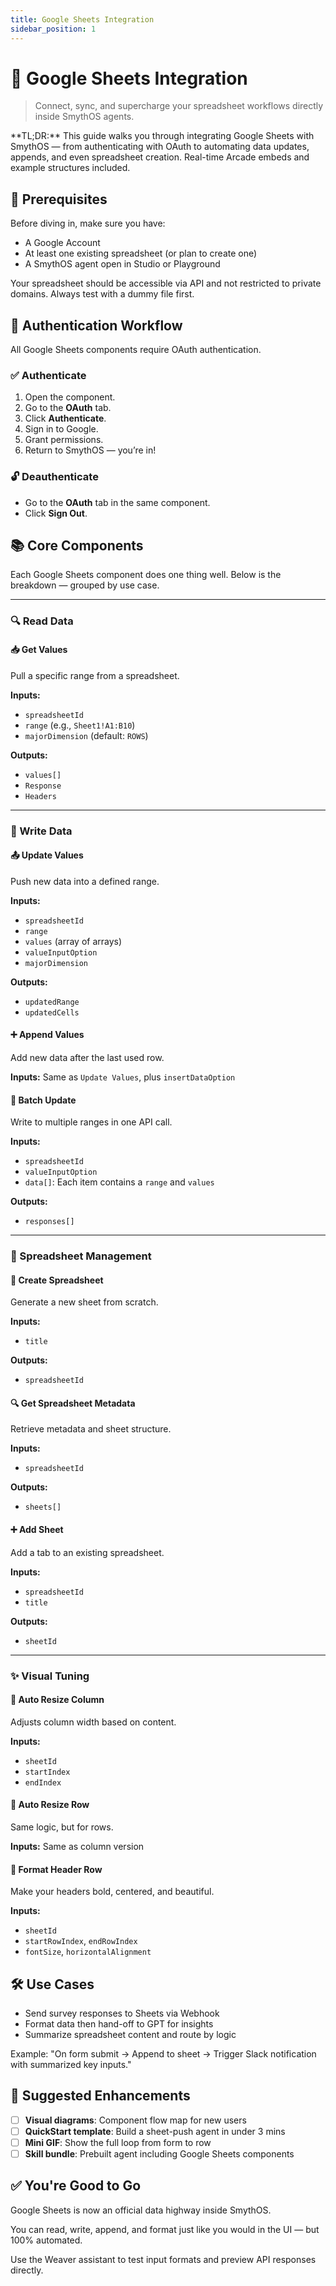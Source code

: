 ```yaml
---
title: Google Sheets Integration
sidebar_position: 1
---
```


# 🧮 Google Sheets Integration

> Connect, sync, and supercharge your spreadsheet workflows directly inside SmythOS agents.

<InfoCallout>
**TL;DR:** This guide walks you through integrating Google Sheets with SmythOS — from authenticating with OAuth to automating data updates, appends, and even spreadsheet creation. Real-time Arcade embeds and example structures included.
</InfoCallout>

<Divider />

## 🚦 Prerequisites

Before diving in, make sure you have:

- A Google Account
- At least one existing spreadsheet (or plan to create one)
- A SmythOS agent open in Studio or Playground

<WarningCallout>
Your spreadsheet should be accessible via API and not restricted to private domains. Always test with a dummy file first.
</WarningCallout>

<Divider />

## 🔐 Authentication Workflow

All Google Sheets components require OAuth authentication.

### ✅ Authenticate
1. Open the component.
2. Go to the **OAuth** tab.
3. Click **Authenticate**.
4. Sign in to Google.
5. Grant permissions.
6. Return to SmythOS — you’re in!

<Arcade src="https://demo.arcade.software/0yZN1r9Y94cQUDNIZMqj?embed&embed_mobile=tab&embed_desktop=inline&show_copy_link=true" title="G-Sheets Authenticate" />

### 🔓 Deauthenticate
- Go to the **OAuth** tab in the same component.
- Click **Sign Out**.

<Arcade src="https://demo.arcade.software/O4XiABuBEZ4pMw1pnKP5?embed&embed_mobile=tab&embed_desktop=inline&show_copy_link=true" title="G-Sheets Sign Out" />

<Divider />

## 📚 Core Components

Each Google Sheets component does one thing well. Below is the breakdown — grouped by use case.

---

### 🔍 Read Data

#### 📥 Get Values
Pull a specific range from a spreadsheet.

**Inputs:**
- `spreadsheetId`
- `range` (e.g., `Sheet1!A1:B10`)
- `majorDimension` (default: `ROWS`)

**Outputs:**
- `values[]`
- `Response`
- `Headers`

<Arcade src="https://demo.arcade.software/JkOmFsCnG6kec09YC3rI?embed&embed_mobile=tab&embed_desktop=inline&show_copy_link=true" title="G-Sheets Get Values" />

---

### 📝 Write Data

#### 📤 Update Values
Push new data into a defined range.

**Inputs:**
- `spreadsheetId`
- `range`
- `values` (array of arrays)
- `valueInputOption`
- `majorDimension`

**Outputs:**
- `updatedRange`
- `updatedCells`

<Arcade src="https://demo.arcade.software/7t0NJfRE2u9RflVtldBP?embed&embed_mobile=tab&embed_desktop=inline&show_copy_link=true" title="GSheets Update Values" />

#### ➕ Append Values
Add new data after the last used row.

**Inputs:** Same as `Update Values`, plus `insertDataOption`

<Arcade src="https://demo.arcade.software/peIoD0Ic7az1Pb1I0TWn?embed&embed_mobile=tab&embed_desktop=inline&show_copy_link=true" title="G-Sheets Append Values" />

#### 🧩 Batch Update
Write to multiple ranges in one API call.

**Inputs:**
- `spreadsheetId`
- `valueInputOption`
- `data[]`: Each item contains a `range` and `values`

**Outputs:**
- `responses[]`

<Arcade src="https://demo.arcade.software/QVIij47tDdWlygH70YkB?embed&embed_mobile=tab&embed_desktop=inline&show_copy_link=true" title="GSheets Batch Update Values" />

---

### 🧪 Spreadsheet Management

#### 📄 Create Spreadsheet
Generate a new sheet from scratch.

**Inputs:**
- `title`

**Outputs:**
- `spreadsheetId`

<Arcade src="https://demo.arcade.software/XZnWtTpLTQfCltxOD5NO?embed&embed_mobile=tab&embed_desktop=inline&show_copy_link=true" title="GSheets Create Spreadsheet" />

#### 🔍 Get Spreadsheet Metadata
Retrieve metadata and sheet structure.

**Inputs:**
- `spreadsheetId`

**Outputs:**
- `sheets[]`

<Arcade src="https://demo.arcade.software/cRCgBViZQhS5XCUJ34Nu?embed&embed_mobile=tab&embed_desktop=inline&show_copy_link=true" title="GSheets Get Spreadsheet" />

#### ➕ Add Sheet
Add a tab to an existing spreadsheet.

**Inputs:**
- `spreadsheetId`
- `title`

**Outputs:**
- `sheetId`

<Arcade src="https://demo.arcade.software/nmTYnb8SJRBpDWYjBhzY?embed&embed_mobile=tab&embed_desktop=inline&show_copy_link=true" title="GSheets Add Sheet" />

---

### ✨ Visual Tuning

#### 🧠 Auto Resize Column
Adjusts column width based on content.

**Inputs:**
- `sheetId`
- `startIndex`
- `endIndex`

<Arcade src="https://demo.arcade.software/gU3Z4jMtKzJmYmlwzeD6?embed&embed_mobile=tab&embed_desktop=inline&show_copy_link=true" title="GSheets Auto Resize Columns" />

#### 🧠 Auto Resize Row
Same logic, but for rows.

**Inputs:** Same as column version

<Arcade src="https://demo.arcade.software/ERwh9QUOzws6QuIYgsud?embed&embed_mobile=tab&embed_desktop=inline&show_copy_link=true" title="GSheets Auto Resize Rows" />

#### 🎨 Format Header Row
Make your headers bold, centered, and beautiful.

**Inputs:**
- `sheetId`
- `startRowIndex`, `endRowIndex`
- `fontSize`, `horizontalAlignment`

<Arcade src="https://demo.arcade.software/IgYFAV0RFA94CdlpxiYW?embed&embed_mobile=tab&embed_desktop=inline&show_copy_link=true" title="GSheets Format Header Row" />

<Divider />

## 🛠 Use Cases

- Send survey responses to Sheets via Webhook
- Format data then hand-off to GPT for insights
- Summarize spreadsheet content and route by logic

<InfoCallout>
Example: "On form submit → Append to sheet → Trigger Slack notification with summarized key inputs."
</InfoCallout>

<Divider />

## 📸 Suggested Enhancements

- [ ] **Visual diagrams**: Component flow map for new users
- [ ] **QuickStart template**: Build a sheet-push agent in under 3 mins
- [ ] **Mini GIF**: Show the full loop from form to row
- [ ] **Skill bundle**: Prebuilt agent including Google Sheets components

<Divider />

## ✅ You're Good to Go

Google Sheets is now an official data highway inside SmythOS.

You can read, write, append, and format just like you would in the UI — but 100% automated.

<InfoCallout>
Use the Weaver assistant to test input formats and preview API responses directly.
</InfoCallout>
